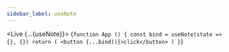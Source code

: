 ---
sidebar_label: useNote
---


<Live {...{useNote}}>
{`function App () {
  const bind = useNote(state => {}, {})
  return (
    <button {...bind()}>click</button>
  )
}`}
</Live>
